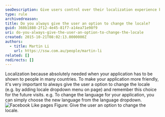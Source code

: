 ```yaml
---
seoDescription: Give users control over their localization experience by offering a locale option that remembers their choice for future visits.
type: rule
archivedreason:
title: Do you always give the user an option to change the locale?
guid: 360b1888-2f12-4e45-81f7-a14ea71e98f9
uri: do-you-always-give-the-user-an-option-to-change-the-locale
created: 2015-10-21T08:02:13.0000000Z
authors:
  - title: Martin Li
    url: https://ssw.com.au/people/martin-li
related: []
redirects: []
---
```


Localization because absolutely needed when your application has to be shown to people in many countries. To make your application more friendly, it's very important to always give the user a option to change the locale (e.g. by adding locale dropdown menu on page) and remember this choice for the future visits. e.g. To change the language for your application, you can simply choose the new language from the language dropdown.
![Facebook Like pages](LinkAuditor.jpg) Figure: Give the user an option to change the locale.